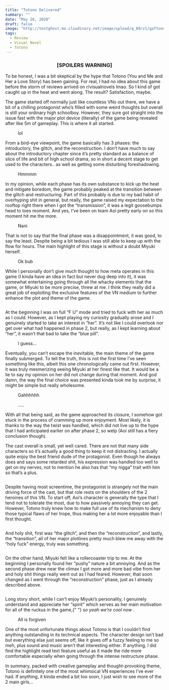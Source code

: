 ```yaml
---
title: "Totono Delivered"
summary: ""
date: "May 26, 2020"
draft: false
image: "http://testghost.mo.cloudinary.net/image/upload/q_80/v1/gaftonosh/2021/10/34--1--1.webp"
tags:
  - Review
  - Visual Novel
  - Totono
---
```


<div className="richtext pb-8">
  <center>
    <h3>
      <b>[SPOILERS WARNING]</b>
    </h3>
  </center>
  <p>
    To be honest, I was a bit skeptical by the hype that Totono (You and Me and
    Her a Love Story) has been gaining. For real, I had no idea about this game
    before the storm of reviews arrived on r/visualnovels lmao. So I kind of got
    caught up in the heat and went along. The result? Satisfaction, maybe.
  </p>
  <p>
    The game started off normally just like countless VNs out there, we have a
    bit of a chilling protagonist who’s filled with some weird thoughts but
    overall is still your ordinary high schoolboy. However, they sure got
    straight into the issue fast with the major plot device (literally) of the
    game being revealed after like 5m of gameplay. This is where it all started.
  </p>
  <figure className="kg-card kg-image-card kg-card-hascaption">
    <img
      src="http://testghost.mo.cloudinary.net/image/upload/q_80/v1/gaftonosh/2021/10/2020-05-13-00_08_15-you-and-me-and-her_-a-love-storye38080ver1.00.webp"
      alt=""
      height={713}
      loading="lazy"
      width={1267}
      className="kg-image hoverZoomLink"
    />
    <figcaption>lol</figcaption>
  </figure>
  <p>
    From a bird-eye viewpoint, the game basically has 3 phases: the
    introductory, the glitch, and the reconstruction. I don’t have much to say
    about the introductory chapter since it’s pretty standard as a balance of
    slice of life and bit of high school drama, so in short a decent stage to
    get used to the characters.. as well as getting some disturbing
    foreshadowing.
  </p>
  <figure className="kg-card kg-card-hascaption kg-gallery-card kg-width-wide">
    <div className="kg-gallery-container">
      <div className="kg-gallery-row">
        <div className="kg-gallery-image">
          <img
            src="http://testghost.mo.cloudinary.net/image/upload/q_80/v1/gaftonosh/2021/10/2020-05-25-01_03_46-you-and-me-and-her_-a-love-storye38080ver1.00.webp"
            alt=""
            height={713}
            loading="lazy"
            width={1267}
            className="hoverZoomLink"
          />
        </div>
        <div className="kg-gallery-image">
          <img
            src="http://testghost.mo.cloudinary.net/image/upload/q_80/v1/gaftonosh/2021/10/2020-05-25-09_38_35-you-and-me-and-her_-a-love-storye38080ver1.00.webp"
            alt=""
            height={713}
            loading="lazy"
            width={1267}
            className="hoverZoomLink"
          />
        </div>
      </div>
      <div className="kg-gallery-row">
        <div className="kg-gallery-image">
          <img
            src="http://testghost.mo.cloudinary.net/image/upload/q_80/v1/gaftonosh/2021/10/2020-05-25-19_50_45-you-and-me-and-her_-a-love-storye38080ver1.00.webp"
            alt=""
            height={713}
            loading="lazy"
            width={1267}
            className="hoverZoomLink"
          />
        </div>
        <div className="kg-gallery-image">
          <img
            src="http://testghost.mo.cloudinary.net/image/upload/q_80/v1/gaftonosh/2021/10/unknown.webp"
            alt=""
            height={1069}
            loading="lazy"
            width={1901}
            className="hoverZoomLink"
          />
        </div>
      </div>
    </div>
    <figcaption>Hmmmm</figcaption>
  </figure>
  <p>
    In my opinion, while each phase has its own substance to kick up the heat
    and mitigate boredom, the game probably peaked at the transition between the
    glitch and restructuring. Part of this probably is due to my bad habit of
    overhyping shit in general, but really, the game raised my expectation to
    the rooftop right there when I got the “transmission”, it was a legit
    goosebumps head to toes moment. And yes, I’ve been on team Aoi pretty early
    on so this moment hit me the more.
  </p>
  <figure className="kg-card kg-image-card kg-card-hascaption">
    <img
      src="http://testghost.mo.cloudinary.net/image/upload/q_80/v1/gaftonosh/2021/10/unknown--1-.webp"
      alt=""
      height={1058}
      loading="lazy"
      width={1882}
      className="kg-image hoverZoomLink"
    />
    <figcaption>Nani</figcaption>
  </figure>
  <p>
    That is not to say that the final phase was a disappointment, it was good,
    to say the least. Despite being a bit tedious I was still able to keep up
    with the flow for hours. The main highlight of this stage is without a doubt
    Miyuki herself.
  </p>
  <figure className="kg-card kg-image-card kg-card-hascaption">
    <img
      src="http://testghost.mo.cloudinary.net/image/upload/q_80/v1/gaftonosh/2021/10/2020-05-26-02_46_59-you-and-me-and-her_-a-love-storye38080ver1.00.webp"
      alt=""
      height={713}
      loading="lazy"
      width={1267}
      className="kg-image hoverZoomLink"
    />
    <figcaption>Ok bub</figcaption>
  </figure>
  <p>
    While I personally don’t give much thought to how meta operates in this game
    (I kinda have an idea in fact but never dug deep into it), it was somewhat
    entertaining going through all the whacky elements that the game, or Miyuki
    to be more precise, threw at me. I think they really did a great job of
    exploiting the exclusive features of the VN medium to further enhance the
    plot and theme of the game.
  </p>
  <figure className="kg-card kg-gallery-card kg-width-wide">
    <div className="kg-gallery-container">
      <div className="kg-gallery-row">
        <div className="kg-gallery-image">
          <img
            src="http://testghost.mo.cloudinary.net/image/upload/q_80/v1/gaftonosh/2021/10/2020-05-25-22_19_44-you-and-me-and-her_-a-love-storye38080ver1.00.webp"
            alt=""
            height={713}
            loading="lazy"
            width={1267}
            className="hoverZoomLink"
          />
        </div>
        <div className="kg-gallery-image">
          <img
            src="http://testghost.mo.cloudinary.net/image/upload/q_80/v1/gaftonosh/2021/10/2020-05-25-22_22_04-you-and-me-and-her_-a-love-storye38080ver1.00.webp"
            alt=""
            height={713}
            loading="lazy"
            width={1267}
            className="hoverZoomLink"
          />
        </div>
        <div className="kg-gallery-image">
          <img
            src="http://testghost.mo.cloudinary.net/image/upload/q_80/v1/gaftonosh/2021/10/2020-05-25-22_20_41-you-and-me-and-her_-a-love-storye38080ver1.00.webp"
            alt=""
            height={713}
            loading="lazy"
            width={1267}
            className="hoverZoomLink"
          />
        </div>
      </div>
    </div>
  </figure>
  <p>
    At the beginning I was on full “F U” mode and tried to fuck with her as much
    as I could. However, as I kept playing my curiosity gradually arose and I
    genuinely started to take an interest in “her”. It’s not like I could
    overlook nor get over what had happened in phase 2, but really, as I kept
    learning about “her”, it wasn’t that bad to take the “blue pill”.
  </p>
  <figure className="kg-card kg-card-hascaption kg-gallery-card kg-width-wide">
    <div className="kg-gallery-container">
      <div className="kg-gallery-row">
        <div className="kg-gallery-image">
          <img
            src="http://testghost.mo.cloudinary.net/image/upload/q_80/v1/gaftonosh/2021/10/2020-05-26-02_37_26-you-and-me-and-her_-a-love-storye38080ver1.00-1.webp"
            alt=""
            height={713}
            loading="lazy"
            width={1267}
            className="hoverZoomLink"
          />
        </div>
        <div className="kg-gallery-image">
          <img
            src="http://testghost.mo.cloudinary.net/image/upload/q_80/v1/gaftonosh/2021/10/2020-05-26-02_37_03-you-and-me-and-her_-a-love-storye38080ver1.00.webp"
            alt=""
            height={713}
            loading="lazy"
            width={1267}
            className="hoverZoomLink"
          />
        </div>
      </div>
    </div>
    <figcaption>I guess...</figcaption>
  </figure>
  <p>
    Eventually, you can’t escape the inevitable, the main theme of the game
    finally submerged. To tell the truth, this is not the first time I’ve seen
    something like this, albeit this one chronologically came out first.
    However, it was truly mesmerizing seeing Miyuki at her finest like that. It
    would be a lie to say my opinion on her did not change during that moment.
    And god damn, the way the final choice was presented kinda took me by
    surprise, it might be simple but really wholesome.
  </p>
  <figure className="kg-card kg-card-hascaption kg-gallery-card kg-width-wide">
    <div className="kg-gallery-container">
      <div className="kg-gallery-row">
        <div className="kg-gallery-image">
          <img
            src="http://testghost.mo.cloudinary.net/image/upload/q_80/v1/gaftonosh/2021/10/2020-05-26-03_13_56-you-and-me-and-her_-a-love-storye38080ver1.00.webp"
            alt=""
            height={713}
            loading="lazy"
            width={1267}
            className="hoverZoomLink"
          />
        </div>
        <div className="kg-gallery-image">
          <img
            src="http://testghost.mo.cloudinary.net/image/upload/q_80/v1/gaftonosh/2021/10/2020-05-26-03_15_08-you-and-me-and-her_-a-love-storye38080ver1.00.webp"
            alt=""
            height={713}
            loading="lazy"
            width={1267}
            className="hoverZoomLink"
          />
        </div>
      </div>
    </div>
    <figcaption>Gahhhhhh</figcaption>
  </figure>
  <figure className="kg-card kg-image-card kg-card-hascaption">
    <img
      src="https://digitalpress.fra1.cdn.digitaloceanspaces.com/s9e51y1/2021/05/2020-05-26-03_17_35-you-and-me-and-her_-a-love-storye38080ver1.00-1.jpg"
      alt=""
      height={713}
      loading="lazy"
      width={1267}
      className="kg-image"
    />
    <figcaption>.....</figcaption>
  </figure>
  <p>
    With all that being said, as the game approached its closure, I somehow got
    stuck in the process of cramming up more enjoyment. Most likely, it is
    thanks to the way the twist was handled, which did not live up to the hype
    that I had anticipated earlier on after phase 2, so welp (Aoi still has a
    fiery conclusion though).
  </p>
  <p>
    The cast overall is small, yet well cared. There are not that many side
    characters so it’s actually a good thing to keep it not distracting. I
    actually quite enjoy the best friend dude of the protagonist. Even though he
    always does and says some retarded shit, his expression was handled too well
    to get on my nerves, not to mention he also has that “my nigga” trait with
    him so that’s a plus.
  </p>
  <figure className="kg-card kg-image-card">
    <img
      src="http://testghost.mo.cloudinary.net/image/upload/q_80/v1/gaftonosh/2021/10/2020-05-13-00_19_37-you-and-me-and-her_-a-love-storye38080ver1.00.webp"
      alt=""
      height={713}
      loading="lazy"
      width={1267}
      className="kg-image hoverZoomLink"
    />
  </figure>
  <p>
    Despite having most screentime, the protagonist is strangely not the main
    driving force of the cast, but that role rests on the shoulders of the 2
    heroines of this VN. To start off, Aoi’s character is generally the type
    that I tend not to tolerate the most, due to how passively annoying they can
    get. However, Totono truly knew how to make full use of its mechanism to
    deny those typical flaws of her trope, thus making her a lot more enjoyable
    than I first thought.
  </p>
  <figure className="kg-card kg-gallery-card kg-width-wide">
    <div className="kg-gallery-container">
      <div className="kg-gallery-row">
        <div className="kg-gallery-image">
          <img
            src="http://testghost.mo.cloudinary.net/image/upload/q_80/v1/gaftonosh/2021/10/2020-05-25-00_46_31-you-and-me-and-her_-a-love-storye38080ver1.00.webp"
            alt=""
            height={713}
            loading="lazy"
            width={1267}
            className="hoverZoomLink"
          />
        </div>
        <div className="kg-gallery-image">
          <img
            src="http://testghost.mo.cloudinary.net/image/upload/q_80/v1/gaftonosh/2021/10/2020-05-25-19_29_28-you-and-me-and-her_-a-love-storye38080ver1.00.webp"
            alt=""
            height={713}
            loading="lazy"
            width={1267}
            className="hoverZoomLink"
          />
        </div>
        <div className="kg-gallery-image">
          <img
            src="http://testghost.mo.cloudinary.net/image/upload/q_80/v1/gaftonosh/2021/10/2020-05-25-21_24_01-you-and-me-and-her_-a-love-storye38080ver1.00.webp"
            alt=""
            height={713}
            loading="lazy"
            width={1267}
            className="hoverZoomLink"
          />
        </div>
      </div>
    </div>
  </figure>
  <p>
    And holy shit, first was “the glitch”, and then the “reconstruction”, and
    lastly, the “transition”, all of her major plotlines pretty much blew me
    away with the “holy fuck” energy, truly was something.
  </p>
  <figure className="kg-card kg-image-card">
    <img
      src="http://testghost.mo.cloudinary.net/image/upload/q_80/v1/gaftonosh/2021/10/2020-05-26-03_30_29-you-and-her_-a-love-storye38080ver1.00.webp"
      alt=""
      height={713}
      loading="lazy"
      width={1267}
      className="kg-image hoverZoomLink"
    />
  </figure>
  <p>
    On the other hand, Miyuki felt like a rollercoaster trip to me. At the
    beginning I personally found her “pushy” nature a bit annoying. And as the
    second phase drew near the climax I got more and more bad vibe from her and
    holy shit things really went out as I had feared. However, that soon changed
    as I went through the “reconstruction” phase, just as I already described
    above.
  </p>
  <figure className="kg-card kg-image-card">
    <img
      src="http://testghost.mo.cloudinary.net/image/upload/q_80/v1/gaftonosh/2021/10/2020-05-26-01_38_48-you-and-me-and-her_-a-love-storye38080ver1.00.webp"
      alt=""
      height={713}
      loading="lazy"
      width={1267}
      className="kg-image hoverZoomLink"
    />
  </figure>
  <p>
    Long story short, while I can’t enjoy Miyuki’s personality, I genuinely
    understand and appreciate her “spirit” which serves as her main motivation
    for all of the ruckus in the game,{" "}
    <em>
      <em>so yeah we’re cool now</em>
    </em>
    .
  </p>
  <figure className="kg-card kg-image-card kg-card-hascaption">
    <img
      src="http://testghost.mo.cloudinary.net/image/upload/q_80/v1/gaftonosh/2021/10/2020-05-26-03_27_39-you-and-me-and-her_-a-love-storye38080ver1.00.webp"
      alt=""
      height={713}
      loading="lazy"
      width={1267}
      className="kg-image hoverZoomLink"
    />
    <figcaption>All is forgiven</figcaption>
  </figure>
  <p>
    One of the most unfortunate things about Totono is that I couldn’t find
    anything outstanding in its technical aspects. The character design isn’t
    bad but everything else just seems off, like it gives off a fuzzy feeling to
    me so meh, plus sound and music aren’t that interesting either. If anything,
    I did find the highlight read text feature useful as it made the ride more
    comfortable especially when going through the intense restructure phase.
  </p>
  <p>
    In summary, packed with creative gameplay and thought-provoking theme,
    Totono is definitely one of the most whimsical VN experiences I’ve ever had.
    If anything, it kinda ended a bit too soon, I just wish to see more of the 2
    main girls…
  </p>
  <figure className="kg-card kg-image-card">
    <img
      src="http://testghost.mo.cloudinary.net/image/upload/q_80/v1/gaftonosh/2021/10/34--1--1.webp"
      alt=""
      height={1124}
      loading="lazy"
      width={2000}
      className="kg-image hoverZoomLink"
    />
  </figure>
</div>
